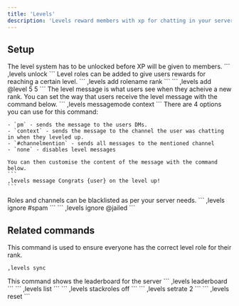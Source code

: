 ```yaml
---
title: 'Levels'
description: 'Levels reward members with xp for chatting in your server, encouraging them to be active with rewards like level roles.'
---
```

## Setup
<Steps>
  <Step title="Unlock levelling (required)">
    The level system has to be unlocked before XP will be given to members.
    ```
    ,levels unlock
    ```
  </Step>
  <Step title="Configure level roles">
    Level roles can be added to give users rewards for reaching a certain level. 
    ```
    ,levels add rolename rank
    ```
    ```
    ,levels add @level 5 5
    ```
  </Step>
  <Step title="Configure your level message">
    The level message is what users see when they acheive a new rank. You can set the way that users receive the level message with the command below.
    ```
    ,levels messagemode context
    ```
    There are 4 options you can use for this command:

    - `pm` - sends the message to the users DMs.
    - `context` - sends the message to the channel the user was chatting in when they leveled up.
    - `#channelmention` - sends all messages to the mentioned channel
    - `none` - disables level messages
    
    You can then customise the content of the message with the command below.
    ```
    ,levels message Congrats {user} on the level up!
    ```
  </Step>
  <Step title="Blacklist roles and channels">
    Roles and channels can be blacklisted as per your server needs. 
    ```
    ,levels ignore #spam
    ```
    ```
    ,levels ignore @jailed
    ```
  </Step>
</Steps>

## Related commands
<AccordionGroup>
  <Accordion title="Sync levels">
   This command is used to ensure everyone has the correct level role for their rank.

   ```
   ,levels sync
   ```

  </Accordion>

  <Accordion title="See the leaderboard">
    This command shows the leaderboard for the server
    ```
    ,levels leaderboard
    ```
  </Accordion>

  <Accordion title="View all blacklisted channels and roles">
   ```
   ,levels list
   ```
  </Accordion>
  <Accordion title="Toggle stacking of level roles">
    ```
    ,levels stackroles off
    ```
  </Accordion>
  <Accordion title="Set the rate of XP gain">
    ```
   ,levels setrate 2
   ```
  </Accordion>
  <Accordion title="Reset levelling">
    ```
   ,levels reset
   ```
   </Accordion>
</AccordionGroup>